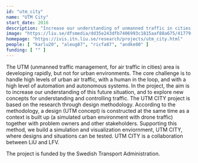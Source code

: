 ```yaml
---
id: "utm_city"
name: "UTM City"
start_date: 2016
description: "Increase our understanding of unmanned traffic in cities, a future situation, and to explore new concepts for understanding and controlling traffic."
image: "https://liu.se/dfsmedia/dd35e243dfb7406993c1815aaf88a675/41779-50063/samarbete-manniska-automation-utm-city"
homepage: "https://ivis.itn.liu.se/research/projects/utm_city.html"
people: [ "karlu20", "aleug87", "ricfa87", "andke80" ]
funding: [ "" ]
---
```


The UTM (unmanned traffic management, for air traffic in cities) area is developing rapidly, but not for urban environments. The core challenge is to handle high levels of urban air traffic, with a human in the loop, and with a high level of automation and autonomous systems. In the project, the aim is to increase our understanding of this future situation, and to explore new concepts for understanding and controlling traffic. The UTM CITY project is based on the research through design methodology. According to the methodology, a design (UTM concept) is constructed at the same time as a context is built up (a simulated urban environment with drone traffic) together with problem owners and other stakeholders. Supporting this method, we build a simulation and visualization enviornment, UTM CITY, where designs and situations can be tested. UTM CITY is a collaboration between LiU and LFV.

The project is funded by the Swedish Transport Administration.